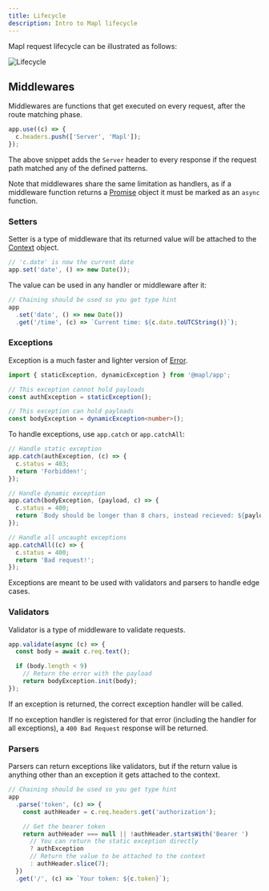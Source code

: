 ```yaml
---
title: Lifecycle
description: Intro to Mapl lifecycle
---
```


Mapl request lifecycle can be illustrated as follows:

![Lifecycle](/diagrams/lifecycle.svg)

## Middlewares
Middlewares are functions that get executed on every request, after the route matching phase.
```ts
app.use((c) => {
  c.headers.push(['Server', 'Mapl']);
});
```

The above snippet adds the `Server` header to every response if the request path matched any of the defined patterns.

Note that middlewares share the same limitation as handlers, as if a middleware function returns a
[Promise](https://developer.mozilla.org/en-US/docs/Web/JavaScript/Reference/Global_Objects/Promise) object it must be marked as an `async` function.


### Setters
Setter is a type of middleware that its returned value will be attached to the [Context](/api/context) object.
```ts
// 'c.date' is now the current date
app.set('date', () => new Date());
```

The value can be used in any handler or middleware after it:
```ts
// Chaining should be used so you get type hint
app
  .set('date', () => new Date())
  .get('/time', (c) => `Current time: ${c.date.toUTCString()}`);
```

### Exceptions
Exception is a much faster and lighter version of [Error](https://developer.mozilla.org/en-US/docs/Web/JavaScript/Reference/Global_Objects/Error).

```ts
import { staticException, dynamicException } from '@mapl/app';

// This exception cannot hold payloads
const authException = staticException();

// This exception can hold payloads
const bodyException = dynamicException<number>();
```

To handle exceptions, use `app.catch` or `app.catchAll`:
```ts
// Handle static exception
app.catch(authException, (c) => {
  c.status = 403;
  return 'Forbidden!';
});

// Handle dynamic exception
app.catch(bodyException, (payload, c) => {
  c.status = 400;
  return `Body should be longer than 8 chars, instead recieved: ${payload}`;
});

// Handle all uncaught exceptions
app.catchAll((c) => {
  c.status = 400;
  return 'Bad request!';
});
```

Exceptions are meant to be used with validators and parsers to handle edge cases.

### Validators
Validator is a type of middleware to validate requests.
```ts
app.validate(async (c) => {
  const body = await c.req.text();

  if (body.length < 9)
    // Return the error with the payload
    return bodyException.init(body);
});
```

If an exception is returned, the correct exception handler will be called.

If no exception handler is registered for that error (including the handler for all exceptions),
a `400 Bad Request` response will be returned.

### Parsers
Parsers can return exceptions like validators, but if the return value is anything other than an exception it gets attached to the context.
```ts
// Chaining should be used so you get type hint
app
  .parse('token', (c) => {
    const authHeader = c.req.headers.get('authorization');

    // Get the bearer token
    return authHeader === null || !authHeader.startsWith('Bearer ')
      // You can return the static exception directly
      ? authException
      // Return the value to be attached to the context
      : authHeader.slice(7);
  })
  .get('/', (c) => `Your token: ${c.token}`);
```
